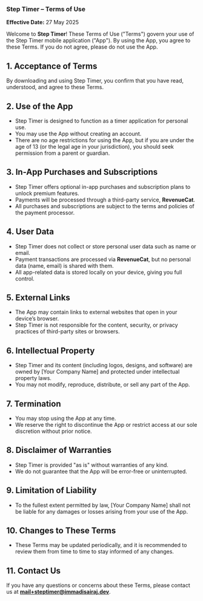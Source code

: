 ### **Step Timer – Terms of Use**  

**Effective Date:** 27 May 2025

Welcome to **Step Timer**! These Terms of Use ("Terms") govern your use of the Step Timer mobile application ("App"). By using the App, you agree to these Terms. If you do not agree, please do not use the App.  

## 1. Acceptance of Terms  
By downloading and using Step Timer, you confirm that you have read, understood, and agree to these Terms.  

## 2. Use of the App  
- Step Timer is designed to function as a timer application for personal use.  
- You may use the App without creating an account.  
- There are no age restrictions for using the App, but if you are under the age of 13 (or the legal age in your jurisdiction), you should seek permission from a parent or guardian.  

## 3. In-App Purchases and Subscriptions  
- Step Timer offers optional in-app purchases and subscription plans to unlock premium features.  
- Payments will be processed through a third-party service, **RevenueCat**.  
- All purchases and subscriptions are subject to the terms and policies of the payment processor.  

## 4. User Data  
- Step Timer does not collect or store personal user data such as name or email.  
- Payment transactions are processed via **RevenueCat**, but no personal data (name, email) is shared with them.  
- All app-related data is stored locally on your device, giving you full control.  

## 5. External Links  
- The App may contain links to external websites that open in your device’s browser.  
- Step Timer is not responsible for the content, security, or privacy practices of third-party sites or browsers.  

## 6. Intellectual Property  
- Step Timer and its content (including logos, designs, and software) are owned by [Your Company Name] and protected under intellectual property laws.  
- You may not modify, reproduce, distribute, or sell any part of the App.  

## 7. Termination  
- You may stop using the App at any time.  
- We reserve the right to discontinue the App or restrict access at our sole discretion without prior notice.  

## 8. Disclaimer of Warranties  
- Step Timer is provided "as is" without warranties of any kind.  
- We do not guarantee that the App will be error-free or uninterrupted.  

## 9. Limitation of Liability  
- To the fullest extent permitted by law, [Your Company Name] shall not be liable for any damages or losses arising from your use of the App.  

## 10. Changes to These Terms  
- These Terms may be updated periodically, and it is recommended to review them from time to time to stay informed of any changes.  

## 11. Contact Us  
If you have any questions or concerns about these Terms, please contact us at **mail+steptimer@immadisairaj.dev**.  

